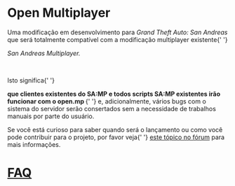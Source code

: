 <h1>Open Multiplayer</h1>

Uma modificação em desenvolvimento para <em>Grand Theft Auto: San Andreas</em> que será totalmente
compatível com a modificação multiplayer existente{' '}

<em>San Andreas Multiplayer.</em>

<br />

Isto significa{' '}

  <strong>
    que clientes existentes do SA:MP e todos scripts SA:MP existentes irão funcionar com o
    open.mp
  </strong>{' '}
  e, adicionalmente, vários bugs com o sistema do servidor serão consertados sem a necessidade
  de trabalhos manuais por parte do usuário.

Se você está curioso para saber quando será o lançamento ou como você pode contribuir para o
projeto, por favor veja{' '} <a href="https://www.burgershot.gg/showthread.php?tid=99"> este tópico
no fórum</a> para mais informações. <h1> <a href="/faq">FAQ</a> </h1>
